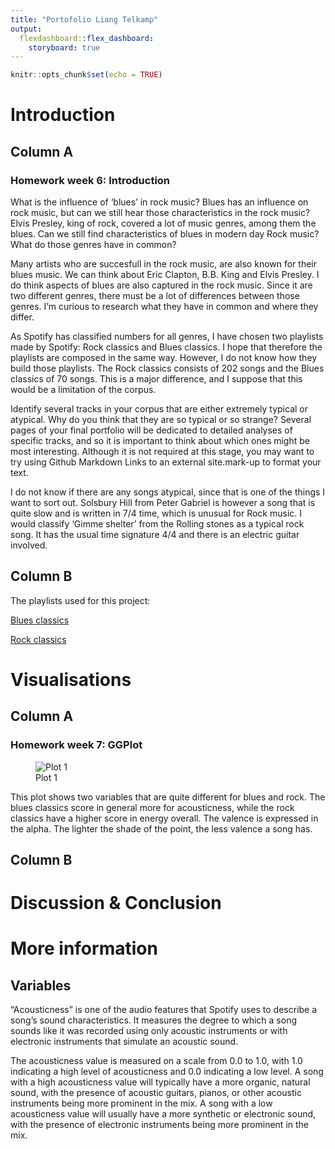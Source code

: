 ```yaml
---
title: "Portofolio Liang Telkamp"
output: 
  flexdashboard::flex_dashboard:
    storyboard: true
---
```


```r
knitr::opts_chunk$set(echo = TRUE)
```
Introduction
==============
Column A
-----------------------
### Homework week 6: Introduction



What is the influence of 'blues' in rock music? Blues has an influence on rock music, but can we still hear those characteristics in the rock music? Elvis Presley, king of rock, covered a lot of music genres, among them the blues. Can we still find characteristics of blues in modern day Rock music? What do those genres have in common?

Many artists who are succesfull in the rock music, are also known for their blues music. We can think about Eric Clapton, B.B. King and Elvis Presley. I do think aspects of blues are also captured in the rock music. Since it are two different genres, there must be a lot of differences between those genres. I'm curious to research what they have in common and where they differ.

As Spotify has classified numbers for all genres, I have chosen two playlists made by Spotify: Rock classics and Blues classics. I hope that therefore the playlists are composed in the same way. However, I do not know how they build those playlists. The Rock classics consists of 202 songs and the Blues classics of 70 songs. This is a major difference, and I suppose that this would be a limitation of the corpus.

Identify several tracks in your corpus that are either extremely typical or atypical. Why do you think that they are so typical or so strange? Several pages of your final portfolio will be dedicated to detailed analyses of specific tracks, and so it is important to think about which ones might be most interesting. Although it is not required at this stage, you may want to try using Github Markdown Links to an external site.mark-up to format your text.

I do not know if there are any songs atypical, since that is one of the things I want to sort out. Solsbury Hill from Peter Gabriel is however a song that is quite slow and is written in 7/4 time, which is unusual for Rock music. I would classify 'Gimme shelter' from the Rolling stones as a typical rock song. It has the usual time signature 4/4 and there is an electric guitar involved.

Column B
-------------------
The playlists used for this project:

[Blues classics](https://open.spotify.com/playlist/37i9dQZF1DXd9rSDyQguIk?si=618ca90308354bbc)

[Rock classics](https://open.spotify.com/playlist/37i9dQZF1DWXRqgorJj26U?si=a3aa8ce598534ec4> )

Visualisations
===========
Column A
-------------------
### Homework week 7: GGPlot
![Plot 1](plot1_h7.png)

 
This plot shows two variables that are quite different for blues and rock. The blues classics score in general more for acousticness, while the rock classics have a higher score in energy overall. The valence is expressed in the alpha. The lighter the shade of the point, the less valence a song has.

Column B
------------------

Discussion & Conclusion
===========

More information
===========
## Variables

"Acousticness" is one of the audio features that Spotify uses to describe a song's sound characteristics. It measures the degree to which a song sounds like it was recorded using only acoustic instruments or with electronic instruments that simulate an acoustic sound.

The acousticness value is measured on a scale from 0.0 to 1.0, with 1.0 indicating a high level of acousticness and 0.0 indicating a low level. A song with a high acousticness value will typically have a more organic, natural sound, with the presence of acoustic guitars, pianos, or other acoustic instruments being more prominent in the mix. A song with a low acousticness value will usually have a more synthetic or electronic sound, with the presence of electronic instruments being more prominent in the mix.
